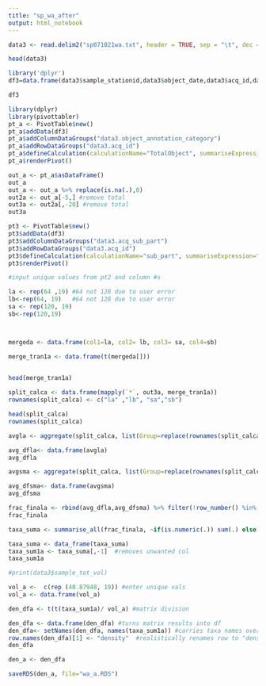 ---
title: "sp_wa_after"
output: html_notebook
---



```{r}
data3 <- read.delim2("sp071021wa.txt", header = TRUE, sep = "\t", dec = ".")

head(data3)
```

```{r}
library('dplyr')
df3=data.frame(data3$sample_stationid,data3$object_date,data3$acq_id,data3$object_annotation_category,data3$acq_sub_part, data3$sample_tot_vol)

df3
```

```{r}
library(dplyr)
library(pivottabler)
pt_a <- PivotTable$new()
pt_a$addData(df3)
pt_a$addColumnDataGroups("data3.object_annotation_category")
pt_a$addRowDataGroups("data3.acq_id")
pt_a$defineCalculation(calculationName="TotalObject", summariseExpression="n()")
pt_a$renderPivot()

out_a <- pt_a$asDataFrame()
out_a
out_a <- out_a %>% replace(is.na(.),0) 
out2a <- out_a[-5,] #remove total 
out3a <- out2a[,-20] #remove total 
out3a

```

```{r}
pt3 <- PivotTable$new()
pt3$addData(df3)
pt3$addColumnDataGroups("data3.acq_sub_part")
pt3$addRowDataGroups("data3.acq_id")
pt3$defineCalculation(calculationName="sub_part", summariseExpression="mean(data3.acq_sub_part)")
pt3$renderPivot()

#input unique values from pt2 and column #s

la <- rep(64 ,19) #64 not 128 due to user error
lb<-rep(64, 19)   #64 not 128 due to user error
sa <- rep(120, 19)
sb<-rep(120,19)



mergeda <- data.frame(col1=la, col2= lb, col3= sa, col4=sb)

merge_tran1a <- data.frame(t(mergeda[]))

 
head(merge_tran1a)
```

```{r}
split_calca <- data.frame(mapply(`*`, out3a, merge_tran1a))
rownames(split_calca) <- c("la" ,"lb", "sa","sb")

head(split_calca)
rownames(split_calca)
```

```{r}
avgla <- aggregate(split_calca, list(Group=replace(rownames(split_calca),rownames(split_calca) %in% c("la","lb"), "l")), mean)

avg_dfla<- data.frame(avgla)
avg_dfla

avgsma <- aggregate(split_calca, list(Group=replace(rownames(split_calca),rownames(split_calca) %in% c("sa","sb"), "s")), mean)

avg_dfsma<- data.frame(avgsma)
avg_dfsma

frac_finala <- rbind(avg_dfla,avg_dfsma) %>% filter(!row_number() %in% c(2:5))
frac_finala
```

```{r}
taxa_suma <- summarise_all(frac_finala, ~if(is.numeric(.)) sum(.) else "Total")

taxa_suma <- data_frame(taxa_suma)
taxa_sum1a <- taxa_suma[,-1]  #removes unwanted col
taxa_sum1a

```

```{r}
#print(data3$sample_tot_vol)

vol_a <-  c(rep (40.87948, 19)) #enter unique vals
vol_a <- data.frame(vol_a)

den_dfa <- t(t(taxa_sum1a)/ vol_a) #matrix division

den_dfa <- data.frame(den_dfa) #turns matrix results into df
den_dfa<- setNames(den_dfa, names(taxa_sum1a)) #carries taxa names over
row.names(den_dfa)[1] <- "density"  #realistically renames row to "density"
den_dfa

den_a <- den_dfa

saveRDS(den_a, file="wa_a.RDS")
```

